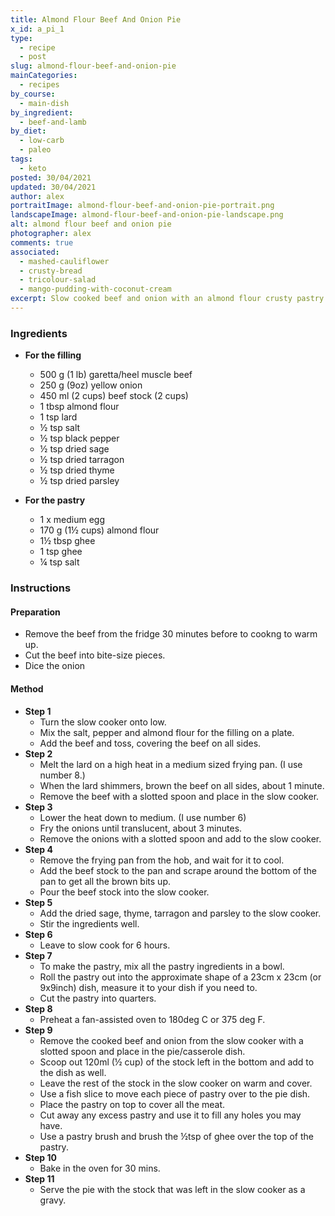```yaml
---
title: Almond Flour Beef And Onion Pie
x_id: a_pi_1
type:
  - recipe
  - post
slug: almond-flour-beef-and-onion-pie
mainCategories: 
  - recipes
by_course:
  - main-dish
by_ingredient:
  - beef-and-lamb
by_diet:
  - low-carb
  - paleo
tags: 
  - keto
posted: 30/04/2021
updated: 30/04/2021
author: alex
portraitImage: almond-flour-beef-and-onion-pie-portrait.png
landscapeImage: almond-flour-beef-and-onion-pie-landscape.png
alt: almond flour beef and onion pie
photographer: alex
comments: true
associated: 
  - mashed-cauliflower
  - crusty-bread
  - tricolour-salad
  - mango-pudding-with-coconut-cream
excerpt: Slow cooked beef and onion with an almond flour crusty pastry topping. Easy-to-make comfort food for the paleo diet.
---
```


<Ingredients>

### Ingredients

  - **For the filling**
    - 500 g (1 lb) garetta/heel muscle beef
    - 250 g (9oz) yellow onion
    - 450 ml (2 cups) beef stock (2 cups)
    - 1 tbsp almond flour
    - 1 tsp lard
    - ½ tsp salt
    - ½ tsp black pepper
    - ½ tsp dried sage
    - ½ tsp dried tarragon
    - ½ tsp dried thyme
    - ½ tsp dried parsley

  - **For the pastry**
    - 1 x medium egg
    - 170 g (1½ cups) almond flour 
    - 1½ tbsp ghee
    - 1 tsp ghee
    - ¼ tsp salt

</Ingredients>

<Instructions>

### Instructions

#### Preparation

  - Remove the beef from the fridge 30 minutes before to cookng to warm up.
  - Cut the beef into bite-size pieces.
  - Dice the onion

#### Method

  - **Step 1**
    - Turn the slow cooker onto low.
    - Mix the salt, pepper and almond flour for the filling on a plate. 
    - Add the beef and toss, covering the beef on all sides.
  - **Step 2**
    - Melt the lard on a high heat in a medium sized frying pan. (I use number 8.)
    - When the lard shimmers, brown the beef on all sides, about 1 minute.
    - Remove the beef with a slotted spoon and place in the slow cooker.
  - **Step 3**
    - Lower the heat down to medium. (I use number 6) 
    - Fry the onions until translucent, about 3 minutes.
    - Remove the onions with a slotted spoon and add to the slow cooker.
  - **Step 4**
    - Remove the frying pan from the hob, and wait for it to cool.
    - Add the beef stock to the pan and scrape around the bottom of the pan to get all the brown bits up.
    - Pour the beef stock into the slow cooker.
  - **Step 5**
    - Add the dried sage, thyme, tarragon and parsley to the slow cooker.
    - Stir the ingredients well.
  - **Step 6**
    - Leave to slow cook for 6 hours.
  - **Step 7**
    - To make the pastry, mix all the pastry ingredients in a bowl.
    - Roll the pastry out into the approximate shape of a 23cm x 23cm (or 9x9inch) dish, measure it to your dish if you need to.
    - Cut the pastry into quarters.
  - **Step 8**
    - Preheat a fan-assisted oven to 180deg C or 375 deg F.
  - **Step 9**
    - Remove the cooked beef and onion from the slow cooker with a slotted spoon and place in the pie/casserole dish.
    - Scoop out 120ml (½ cup) of the stock left in the bottom and add to the dish as well. 
    - Leave the rest of the stock in the slow cooker on warm and cover.
    - Use a fish slice to move each piece of pastry over to the pie dish. 
    - Place the pastry on top to cover all the meat. 
    - Cut away any excess pastry and use it to fill any holes you may have.
    - Use a pastry brush and brush the ½tsp of ghee over the top of the pastry.
  - **Step 10**
    - Bake in the oven for 30 mins.
  - **Step 11**
    - Serve the pie with the stock that was left in the slow cooker as a gravy.

</Instructions>



